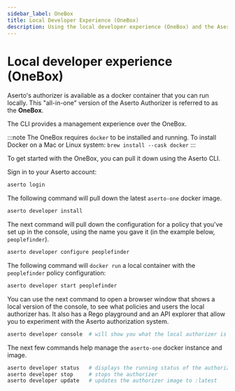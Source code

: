 ```yaml
---
sidebar_label: OneBox
title: Local Developer Experience (OneBox)
description: Using the local developer experience (OneBox) and the Aserto CLI
---
```


# Local developer experience (OneBox)

Aserto's authorizer is available as a docker container that you can run locally.
This "all-in-one" version of the Aserto Authorizer is referred to as the **OneBox**.

The CLI provides a management experience over the OneBox.

:::note
The OneBox requires `docker` to be installed and running.
To install Docker on a Mac or Linux system: `brew install --cask docker`
:::

To get started with the OneBox, you can pull it down using the Aserto CLI.

Sign in to your Aserto account:

```bash
aserto login
```

The following command will pull down the latest `aserto-one` docker image.

```bash
aserto developer install
```

The next command will pull down the configuration for a policy that you've set up in the console, using
the name you gave it (in the example below, `peoplefinder`).

```bash
aserto developer configure peoplefinder
```

The following command will `docker run` a local container with the `peoplefinder` policy configuration:

```bash
aserto developer start peoplefinder
```

You can use the next command to open a browser window that shows a local version of the console, to
see what policies and users the local authorizer has. It also has a Rego playground and an API explorer
that allow you to experiment with the Aserto authorization system.

```bash
aserto developer console  # will show you what the local authorizer is running
```

The next few commands help manage the `aserto-one` docker instance and image.

```bash
aserto developer status   # displays the running status of the authorizer
aserto developer stop     # stops the authorizer
aserto developer update   # updates the authorizer image to :latest
```
